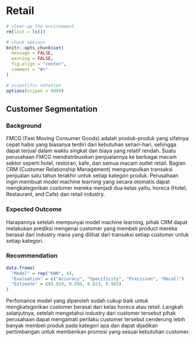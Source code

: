 # Retail

```r
# clear-up the environment
rm(list = ls())

# chunk options
knitr::opts_chunk$set(
  message = FALSE,
  warning = FALSE,
  fig.align = "center",
  comment = "#>"
)

# scientific notation
options(scipen = 9999)
```

## Customer Segmentation

### Background

FMCG (Fast Moving Consumer Goods) adalah produk-produk yang sifatnya cepat habis yang biasanya terdiri dari kebutuhan sehari-hari, sehingga dapat terjual dalam waktu singkat dan biaya yang relatif rendah. Suatu perusahaan FMCG mendistribusikan penjualannya ke berbagai macam sektor seperti hotel, restoran, kafe, dan semua macam outlet retail. Bagian CRM (Customer Relationship Management) mengumpulkan transaksi penjualan satu tahun terakhir untuk setiap kategori produk. Perusahaan ingin membuat model machine learning yang secara otomatis dapat mengkategorikan customer mereka menjadi dua kelas yaitu, horeca (Hotel, Restaurant, and Cafe) dan
retail industry.

### Expected Outcome

Harapannya setelah mempunyai model machine learning, pihak CRM dapat melakukan prediksi mengenai customer yang membeli product mereka berasal dari industry mana yang dilihat dari transaksi setiap customer untuk setiap kategori.

### Recommendation

```r
data.frame(
  "Model" = rep("KNN", 4),
  "Evaluation" = c("Accuracy", "Specificity", "Precision", "Recall")  ,
  "Estimate" = c(0.920, 0.898, 0.823, 0.965)
)
```


Perfomance model yang diperoleh sudah cukup baik untuk mengkategorikan customer berasal dari kelas horeca atau retail. Langkah selanjutnya, setelah mengetahui industry dari customer tersebut pihak perusahaan dapat mengamati perilaku customer tersebut cenderung lebih banyak membeli produk pada kategori apa dan dapat dijadikan pertimbangan untuk memberikan promosi yang sesuai kebutuhan customer.